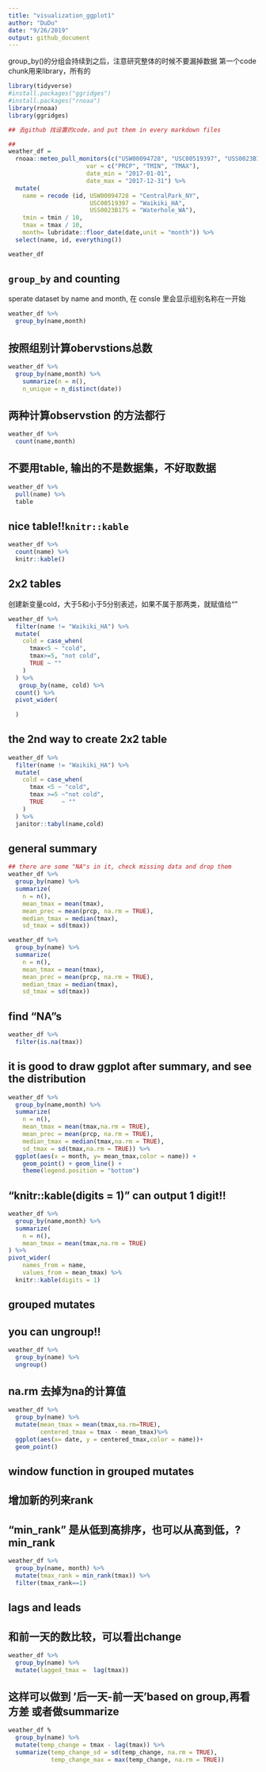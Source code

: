 ```yaml
---
title: "visualization_ggplot1"
author: "DuDu"
date: "9/26/2019"
output: github_document
---
```


group_by()的分组会持续到之后，注意研究整体的时候不要漏掉数据
第一个code chunk用来library，所有的
```r
library(tidyverse)
#install.packages("ggridges")
#install.packages("rnoaa")
library(rnoaa)
library(ggridges)

## 去github 找设置的code，and put them in every markdown files
```



```r
## 
weather_df = 
  rnoaa::meteo_pull_monitors(c("USW00094728", "USC00519397", "USS0023B17S"),
                      var = c("PRCP", "TMIN", "TMAX"), 
                      date_min = "2017-01-01",
                      date_max = "2017-12-31") %>%
  mutate(
    name = recode (id, USW00094728 = "CentralPark_NY", 
                       USC00519397 = "Waikiki_HA",
                       USS0023B17S = "Waterhole_WA"),
    tmin = tmin / 10,
    tmax = tmax / 10,
    month= lubridate::floor_date(date,unit = "month")) %>%
  select(name, id, everything())

weather_df
```
## `group_by` and counting
sperate dataset by name and month, 在 consle 里会显示组别名称在一开始
```r
weather_df %>% 
  group_by(name,month)
```
## 按照组别计算obervstions总数

```r
weather_df %>% 
  group_by(name,month) %>% 
    summarize(n = n(),
    n_unique = n_distinct(date))
```

## 两种计算observstion 的方法都行
```r
weather_df %>% 
  count(name,month)
```

## 不要用table, 输出的不是数据集，不好取数据
```r
weather_df %>% 
  pull(name) %>% 
  table
```
## nice table!!`knitr::kable`
```r
weather_df %>% 
  count(name) %>% 
  knitr::kable()
```
## 2x2 tables
创建新变量cold，大于5和小于5分别表述，如果不属于那两类，就赋值给“”
```r
weather_df %>% 
  filter(name != "Waikiki_HA") %>% 
  mutate(
    cold = case_when(
      tmax<5 ~ "cold",
      tmax>=5, "not cold",
      TRUE ~ ""
    )
  ) %>% 
   group_by(name, cold) %>% 
  count() %>% 
  pivot_wider(
    
  )
```
## the 2nd way to create 2x2 table
```r
weather_df %>% 
  filter(name != "Waikiki_HA") %>% 
  mutate(
    cold = case_when(
      tmax <5 ~ "cold",
      tmax >=5 ~"not cold",
      TRUE     ~ ""
    )
  ) %>% 
  janitor::tabyl(name,cold)
```
## general summary
```r
## there are some "NA"s in it, check missing data and drop them
weather_df %>%
  group_by(name) %>%
  summarize(
    n = n(),
    mean_tmax = mean(tmax),
    mean_prec = mean(prcp, na.rm = TRUE),
    median_tmax = median(tmax),
    sd_tmax = sd(tmax))

weather_df %>%
  group_by(name) %>%
  summarize(
    n = n(),
    mean_tmax = mean(tmax),
    mean_prec = mean(prcp, na.rm = TRUE),
    median_tmax = median(tmax),
    sd_tmax = sd(tmax))
```
## find "NA"s
```r
weather_df %>%
  filter(is.na(tmax))
```

## it is good to draw ggplot after summary, and see the distribution
```r
weather_df %>%
  group_by(name,month) %>%
  summarize(
    n = n(),
    mean_tmax = mean(tmax,na.rm = TRUE),
    mean_prec = mean(prcp, na.rm = TRUE),
    median_tmax = median(tmax,na.rm = TRUE),
    sd_tmax = sd(tmax,na.rm = TRUE)) %>% 
  ggplot(aes(x = month, y= mean_tmax,color = name)) + 
    geom_point() + geom_line() + 
    theme(legend.position = "bottom")
```
## "knitr::kable(digits = 1)" can output 1 digit!!
```r
weather_df %>%
  group_by(name,month) %>%
  summarize(
    n = n(),
    mean_tmax = mean(tmax,na.rm = TRUE)
) %>% 
pivot_wider(
    names_from = name,
    values_from = mean_tmax) %>% 
  knitr::kable(digits = 1)
```

## grouped mutates
## you can ungroup!!
```r
weather_df %>%
  group_by(name) %>%
  ungroup()
```
## na.rm 去掉为na的计算值
```r
weather_df %>%
  group_by(name) %>%
  mutate(mean_tmax = mean(tmax,na.rm=TRUE),
         centered_tmax = tmax - mean_tmax)%>% 
  ggplot(aes(x= date, y = centered_tmax,color = name))+
  geom_point()
```


## window function in grouped mutates
## 增加新的列来rank
## "min_rank" 是从低到高排序，也可以从高到低，?min_rank
```r
weather_df %>%
  group_by(name, month) %>%
  mutate(tmax_rank = min_rank(tmax)) %>% 
  filter(tmax_rank==1)
```

## lags and leads
## 和前一天的数比较，可以看出change
```r
weather_df %>%
  group_by(name) %>%
  mutate(lagged_tmax =  lag(tmax))
```

## 这样可以做到 ‘后一天-前一天’based on group,再看方差 或者做summarize
```r
weather_df %
  group_by(name) %>%
  mutate(temp_change = tmax - lag(tmax)) %>%
  summarize(temp_change_sd = sd(temp_change, na.rm = TRUE),
            temp_change_max = max(temp_change, na.rm = TRUE))
```

